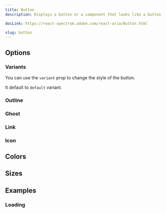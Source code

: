 ```yaml
---
title: Button
description: Displays a button or a component that looks like a button.

docLink: https://react-spectrum.adobe.com/react-aria/Button.html

slug: button
---
```


<ComponentPreview name="button/preview" />


## Options

### Variants

You can use the `variant` prop to change the style of the button.

It default to `default` variant.

### Outline

<ComponentPreview name="button/outline" />


### Ghost

<ComponentPreview name="button/ghost" />

### Link

<ComponentPreview name="button/link" />

### Icon

<ComponentPreview name="button/icon" />


## Colors 

<ComponentPreview name="button/colors" />

## Sizes

<ComponentPreview name="button/sizes" />


## Examples

### Loading

<ComponentPreview name="button/loading" />